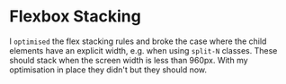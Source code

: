 
# Flexbox Stacking

I `optimised` the flex stacking rules and broke the case where the child
elements have an explicit width, e.g. when using `split-N` classes.  These
should stack when the screen width is less than 960px.  With my optimisation
in place they didn't but they should now.

<Snippet
  file="test/flex-stack.html"
  caption="Even Splits"
  expand output
/>

